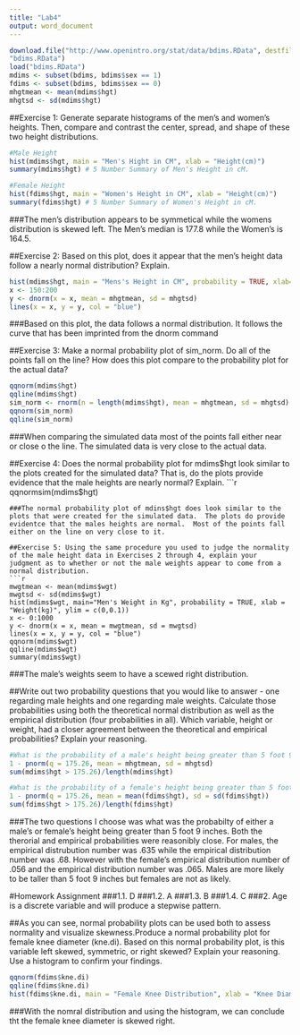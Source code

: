 ---
title: "Lab4"
output: word_document
---

```{r}
download.file("http://www.openintro.org/stat/data/bdims.RData", destfile =
"bdims.RData")
load("bdims.RData")
mdims <- subset(bdims, bdims$sex == 1) 
fdims <- subset(bdims, bdims$sex == 0)
mhgtmean <- mean(mdims$hgt)
mhgtsd <- sd(mdims$hgt)
```


##Exercise 1: Generate separate histograms of the men's and women's heights. Then, compare and contrast the center, spread, and shape of these two height distributions. 


```{r}
#Male Height
hist(mdims$hgt, main = "Men's Hight in CM", xlab = "Height(cm)")
summary(mdims$hgt) # 5 Number Summary of Men's Height in cM.
```

```{r}
#Female Height
hist(fdims$hgt, main = "Women's Height in CM", xlab = "Height(cm)")
summary(fdims$hgt) # 5 Number Summary of Women's Height in cM.
```
###The men's distribution appears to be symmetical while the womens distribution is skewed left.  The Men's median is 177.8 while the Women's is 164.5. 

##Exercise 2: Based on this plot, does it appear that the men's height data follow a nearly normal distribution? Explain.
```{r}
hist(mdims$hgt, main = "Mens's Height in CM", probability = TRUE, xlab="Height(cm)", ylim = c(0,0.1))
x <- 150:200
y <- dnorm(x = x, mean = mhgtmean, sd = mhgtsd)
lines(x = x, y = y, col = "blue")
```

###Based on this plot, the data follows a normal distribution.  It follows the curve that has been imprinted from the dnorm command

##Exercise 3: Make a normal probability plot of sim_norm. Do all of the points fall on the line? How does this plot compare to the probability plot for the actual data?
```{r}
qqnorm(mdims$hgt)
qqline(mdims$hgt)
sim_norm <- rnorm(n = length(mdims$hgt), mean = mhgtmean, sd = mhgtsd)
qqnorm(sim_norm)
qqline(sim_norm)
```

###When comparing the simulated data most of the points fall either near or close o the line.  The simulated data is very close to the actual data.

##Exercise 4: Does the normal probability plot for mdims$hgt look similar to the plots created for the simulated data? That is, do the plots provide evidence that the male heights are nearly normal? Explain.
```{r}
qqnormsim(mdims$hgt)
```
###The normal probability plot of mdins$hgt does look similar to the plots that were created for the simulated data.  The plots do provide evidentce that the males heights are normal.  Most of the points fall either on the line on very close to it.

##Exercise 5: Using the same procedure you used to judge the normality of the male height data in Exercises 2 through 4, explain your judgment as to whether or not the male weights appear to come from a normal distribution. 
```{r}
mwgtmean <- mean(mdims$wgt)
mwgtsd <- sd(mdims$wgt)
hist(mdims$wgt, main="Men's Weight in Kg", probability = TRUE, xlab = "Weight(kg)", ylim = c(0,0.1))
x <- 0:1000
y <- dnorm(x = x, mean = mwgtmean, sd = mwgtsd)
lines(x = x, y = y, col = "blue")
qqnorm(mdims$wgt)
qqline(mdims$wgt)
summary(mdims$wgt) 
```
###The male's weights seem to have a scewed right distribution.

##Write out two probability questions that you would like to answer - one regarding male heights and one regarding male weights. Calculate those probabilities using both the theoretical normal distribution as well as the empirical distribution (four probabilities in all). Which variable, height or weight, had a closer agreement between the theoretical and empirical probabilities? Explain your reasoning.
```{r}
#What is the probability of a male's height being greater than 5 foot 9 inches (175.26 cm)
1 - pnorm(q = 175.26, mean = mhgtmean, sd = mhgtsd)
sum(mdims$hgt > 175.26)/length(mdims$hgt)

#What is the probability of a female's height being greater than 5 foot 9 inches (175.26 cm)
1 - pnorm(q = 175.26, mean = mean(fdims$hgt), sd = sd(fdims$hgt))
sum(fdims$hgt > 175.26)/length(fdims$hgt)
```
###The two questions I choose was what was the probabilty of either a male's or female's height being greater than 5 foot 9 inches. Both the therorial and empirical probabilities were reasonibly close. For males, the empirical distrubution number was .635 while the empirical distribution number was .68. However with the female's empirical distribution number of .056 and the empirical distribution number was .065.  Males are more likely to be taller than 5 foot 9 inches but females are not as likely.

#Homework Assignment
###1.1. D
###1.2. A
###1.3. B
###1.4. C
###2. Age is a discrete variable and will produce a stepwise pattern.

##As you can see, normal probability plots can be used both to assess normality and visualize skewness.Produce a normal probability plot for female knee diameter (kne.di). Based on this normal probability plot, is this variable left skewed, symmetric, or right skewed? Explain your reasoning. Use a histogram to confirm your findings.
```{r}
qqnorm(fdims$kne.di)
qqline(fdims$kne.di)
hist(fdims$kne.di, main = "Female Knee Distribution", xlab = "Knee Diameter (dm)")
```
###With the nomral distribution and using the histogram, we can conclude tht the female knee diameter is skewed right.
